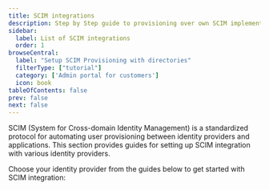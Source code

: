 ```yaml
---
title: SCIM integrations
description: Step by Step guide to provisioning over own SCIM implementation
sidebar:
  label: List of SCIM integrations
  order: 1
browseCentral:
  label: "Setup SCIM Provisioning with directories"
  filterType: ["tutorial"]
  category: ['Admin portal for customers']
  icon: book
tableOfContents: false
prev: false
next: false
---
```



SCIM (System for Cross-domain Identity Management) is a standardized protocol for automating user provisioning between identity providers and applications. This section provides guides for setting up SCIM integration with various identity providers.

Choose your identity provider from the guides below to get started with SCIM integration:

<SCIMIntegrationsSection />

